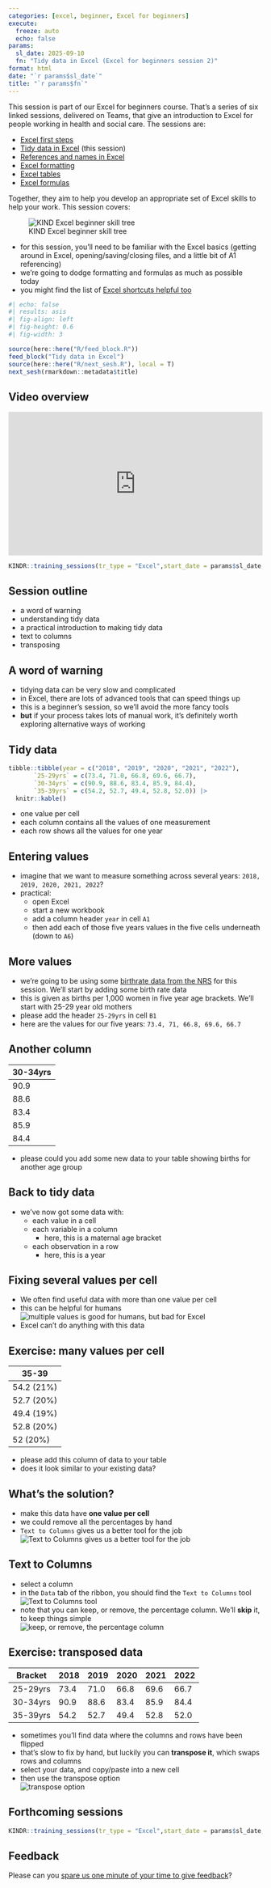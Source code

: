 ---
categories: [excel, beginner, Excel for beginners]
execute:
  freeze: auto
  echo: false
params:
  sl_date: 2025-09-10
  fn: "Tidy data in Excel (Excel for beginners session 2)"
format: html
date: "`r params$sl_date`"
title: "`r params$fn`"
---

::: {.content-visible unless-format="revealjs"}

This session is part of our Excel for beginners course. That's a series of six linked sessions, delivered on Teams, that give an introduction to Excel for people working in health and social care. The sessions are:

+ [Excel first steps](excel_first_steps.qmd)
+ [Tidy data in Excel](tidy_data_in_excel.qmd) (this session)
+ [References and names in Excel](references_and_names_in_excel.qmd)
+ [Excel formatting](excel_formatting.qmd)
+ [Excel tables](excel_tables.qmd)
+ [Excel formulas](excel_formulas.qmd)		

Together, they aim to help you develop an appropriate set of Excel skills to help your work. This session covers:

![KIND Excel beginner skill tree](../src/images/clipboard-3911010684.png)

-   for this session, you'll need to be familiar with the Excel basics (getting around in Excel, opening/saving/closing files, and a little bit of A1 referencing)
-   we're going to dodge formatting and formulas as much as possible today
- you might find the list of [Excel shortcuts helpful too](excel_shortcuts.qmd)

<!-- session materials -->

```{r}
#| echo: false
#| results: asis
#| fig-align: left
#| fig-height: 0.6
#| fig-width: 3

source(here::here("R/feed_block.R"))
feed_block("Tidy data in Excel")
source(here::here("R/next_sesh.R"), local = T)
next_sesh(rmarkdown::metadata$title)

```

## Video overview

<div style="padding:56.25% 0 0 0;position:relative;"><iframe src="https://player.vimeo.com/video/1090088474?badge=0&amp;autopause=0&amp;player_id=0&amp;app_id=58479" frameborder="0" allow="autoplay; fullscreen; picture-in-picture; clipboard-write; encrypted-media" style="position:absolute;top:0;left:0;width:100%;height:100%;" title="KIND network - Tidy data in Excel"></iframe></div><script src="https://player.vimeo.com/api/player.js"></script>

:::

::: {.content-visible when-format="revealjs"}
```{r}
KINDR::training_sessions(tr_type = "Excel",start_date = params$sl_date, n = 5, hide_area = T, session_level = "beginner")
```
:::

## Session outline

- a word of warning
- understanding tidy data
- a practical introduction to making tidy data
- text to columns
- transposing

## A word of warning

-   tidying data can be very slow and complicated
-   in Excel, there are lots of advanced tools that can speed things up
-   this is a beginner's session, so we'll avoid the more fancy tools
-   **but** if your process takes lots of manual work, it's definitely worth exploring alternative ways of working

## Tidy data 

```{r}
tibble::tibble(year = c("2018", "2019", "2020", "2021", "2022"),
       `25-29yrs` = c(73.4, 71.0, 66.8, 69.6, 66.7),
       `30-34yrs` = c(90.9, 88.6, 83.4, 85.9, 84.4),
       `35-39yrs` = c(54.2, 52.7, 49.4, 52.8, 52.0)) |>
  knitr::kable()
```

* one value per cell
* each column contains all the values of one measurement
* each row shows all the values for one year


## Entering values

-   imagine that we want to measure something across several years: `2018, 2019, 2020, 2021, 2022`?
-   practical:
    -   open Excel
    -   start a new workbook
    -   add a column header `year` in cell `A1`
    -   then add each of those five years values in the five cells underneath (down to `A6`)

## More values

-   we're going to be using some [birthrate data from the NRS](https://www.nrscotland.gov.uk/publications/births-time-series-data/) for this session. We'll start by adding some birth rate data
-   this is given as births per 1,000 women in five year age brackets. We'll start with 25-29 year old mothers
-   please add the header `25-29yrs` in cell `B1`
-   here are the values for our five years: `73.4, 71, 66.8, 69.6, 66.7`

## Another column

| 30-34yrs |
|----------|
| 90.9     |
| 88.6     |
| 83.4     |
| 85.9     |
| 84.4     |

-   please could you add some new data to your table showing births for another age group

## Back to tidy data

-   we've now got some data with:
    -   each value in a cell
    -   each variable in a column
        -   here, this is a maternal age bracket
    -   each observation in a row
        -   here, this is a year


## Fixing several values per cell

-   We often find useful data with more than one value per cell
-   this can be helpful for humans </br> ![multiple values is good for humans, but bad for Excel](../src/images/clipboard-1363924537.png)
-   Excel can't do anything with this data

## Exercise: many values per cell

| 35-39	    |
|-----------|
| 54.2 (21%)|
| 52.7 (20%)|
| 49.4 (19%)|
| 52.8 (20%)|
| 52	(20%) |

- please add this column of data to your table
- does it look similar to your existing data?


## What's the solution?

-   make this data have **one value per cell**
-   we could remove all the percentages by hand
-   `Text to Columns` gives us a better tool for the job </br>![Text to Columns gives us a better tool for the job](../src/images/clipboard-3594403318.png)

## Text to Columns

-   select a column
-   in the `Data` tab of the ribbon, you should find the `Text to Columns` tool </br> ![Text to Columns tool](../src/images/clipboard-3002655192.png)
-   note that you can keep, or remove, the percentage column. We'll **skip** it, to keep things simple </br> ![keep, or remove, the percentage column](../src/images/clipboard-4061284093.png)


## Exercise: transposed data

| Bracket | 2018| 2019| 2020| 2021| 2022|
|---------|-----|-----|-----|-----|-----|
| 25-29yrs|73.4 |71.0	|66.8	|69.6	|66.7 |
| 30-34yrs|90.9	|88.6	|83.4	|85.9	|84.4 |
| 35-39yrs|54.2	|52.7	|49.4	|52.8	|52.0 |

-   sometimes you'll find data where the columns and rows have been flipped 
-   that's slow to fix by hand, but luckily you can **transpose it**, which swaps rows and columns
-   select your data, and copy/paste into a new cell
-   then use the transpose option <br>![transpose option](../src/images/clipboard-3580893754.png)


::: {.content-visible when-format="revealjs"}

## Forthcoming sessions

```{r}
KINDR::training_sessions(tr_type = "Excel",start_date = params$sl_date, n = 5, hide_area = T, session_level = "beginner")
```

## Feedback

Please can you [spare us one minute of your time to give feedback](`r KINDR::feedback_url(params$fn, date = params$sl_date)`)?

:::

